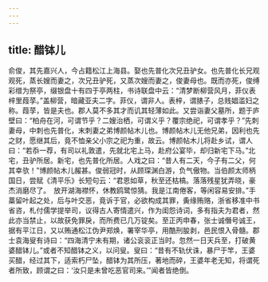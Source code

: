 ```yaml
---
---
---
```

title: 醋钵儿
---




俞俊，其先嘉兴人，今占籍松江上海县。娶也先普化次兄丑驴女。也先普化长兄观观死，蒸长嫂而妻之，次兄丑驴死，又蒸次嫂而妻之，俊妻母也。既而亦死，俊缚彩缯为祭亭，缀银盘十有四于亭两柱，书诗联盘中云：“清梦断柳营风月，菲仪表梓里葭莩。”盖柳营，暗藏亚夫二字。菲仪，谓非人。表梓，谓脿子，总贱娼滥妇之称。葭莩，皆是夫也。郡人莫不多其才而讥其轻薄如此。又尝诣妻父墓所，题于庐壁曰：“柏舟在河，可谓节乎？二嫂治栖，可谓义乎？覆宗绝祀，可谓孝乎？”先刺妻母，中刺也先普化，末刺妻之弟博颜帖木儿也。博颜帖木儿无他兄弟，因利也先之财，愿继其后，竟不恤亲父小宗之祀为重，故云。博颜帖木儿将赴乡试，谓人曰：“若忝一荐，有司以礼敦遣，先就北宅上马，赴府公宴毕，却归新宅下马。”北宅，丑驴所居。新宅，也先普化所居。人戏之曰：“昔人有二天，今子有二父，何其幸欤！”博颜帖木儿赧甚。俊弱冠时，从顾琛渊白游，负气傲物。当伯颜太师柄国日，尝赋《清平乐》长短句云：“君恩如草，秋至还枯槁。落落残星犹弄晓，豪杰消磨尽了。　放开湖海襟怀，休教鸥鹭惊猜。我是江南倦客，等闲容易安排。”手藁留叶起之处，后与叶交恶，竟诉于官，必欲构成其罪，夤缘贿赂，浙省移准中书省咨，札付儒学提举司，议得古人寄情遣兴，作为闺怨诗词，多有指夫为君者，然此亦当禁止，以故获免罪戾，而所费已几万锭矣。至正丙申春，张士诚僭号诚王，据有平江日，又以贿通松江伪尹郑焕，署宰华亭，用酷刑朘剥，邑民恨入骨髓。郡士袁海叟有诗曰：“四海清宁未有期，诸公衮衮正当时。忽然一日天兵至，打破黄婆醋钵儿。”或者不知醋钵之义，以问叟。叟曰：“昔有不轨伏诛，暴尸于竿，王婆买醋，经过其下，适索朽尸坠，醋钵为其所压，著地而碎，王婆年老无知，将谓死者所致，顾谓之曰：‘汝只是未曾吃恶官司来。’”闻者皆绝倒。